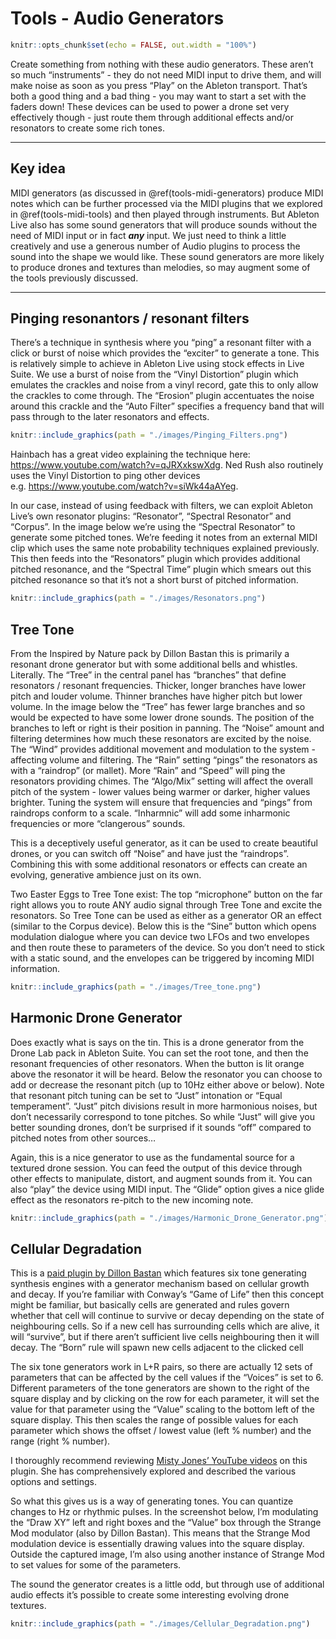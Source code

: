 # Tools - Audio Generators {#tools-audio-generators}

```r
knitr::opts_chunk$set(echo = FALSE, out.width = "100%")
```

Create something from nothing with these audio generators. These aren't so much "instruments" - they do not need MIDI input to drive them, and will make noise as soon as you press "Play" on the Ableton transport. That's both a good thing and a bad thing - you may want to start a set with the faders down! These devices can be used to power a drone set very effectively though - just route them through additional effects and/or resonators to create some rich tones.

------------------------------------------------------------------------

## Key idea {.unnumbered}

MIDI generators (as discussed in \@ref(tools-midi-generators) produce MIDI notes which can be further processed via the MIDI plugins that we explored in \@ref(tools-midi-tools) and then played through instruments. But Ableton Live also has some sound generators that will produce sounds without the need of MIDI input or in fact ***any*** input. We just need to think a little creatively and use a generous number of Audio plugins to process the sound into the shape we would like. These sound generators are more likely to produce drones and textures than melodies, so may augment some of the tools previously discussed.

------------------------------------------------------------------------

## Pinging resonantors / resonant filters

There's a technique in synthesis where you "ping" a resonant filter with a click or burst of noise which provides the "exciter" to generate a tone. This is relatively simple to achieve in Ableton Live using stock effects in Live Suite. We use a burst of noise from the "Vinyl Distortion" plugin which emulates the crackles and noise from a vinyl record, gate this to only allow the crackles to come through. The "Erosion" plugin accentuates the noise around this crackle and the "Auto Filter" specifies a frequency band that will pass through to the later resonators and effects.

```r
knitr::include_graphics(path = "./images/Pinging_Filters.png")
```

Hainbach has a great video explaining the technique here: <https://www.youtube.com/watch?v=qJRXxkswXdg>. Ned Rush also routinely uses the Vinyl Distortion to ping other devices e.g. <https://www.youtube.com/watch?v=siWk44aAYeg>.

In our case, instead of using feedback with filters, we can exploit Ableton Live's own resonator plugins: "Resonator", "Spectral Resonator" and "Corpus". In the image below we're using the "Spectral Resonator" to generate some pitched tones. We're feeding it notes from an external MIDI clip which uses the same note probability techniques explained previously. This then feeds into the "Resonators" plugin which provides additional pitched resonance, and the "Spectral Time" plugin which smears out this pitched resonance so that it's not a short burst of pitched information.

```r
knitr::include_graphics(path = "./images/Resonators.png")
```

## Tree Tone

From the Inspired by Nature pack by Dillon Bastan this is primarily a resonant drone generator but with some additional bells and whistles. Literally. The "Tree" in the central panel has "branches" that define resonators / resonant frequencies. Thicker, longer branches have lower pitch and louder volume. Thinner branches have higher pitch but lower volume. In the image below the "Tree" has fewer large branches and so would be expected to have some lower drone sounds. The position of the branches to left or right is their position in panning. The "Noise" amount and filtering determines how much these resonators are excited by the noise. The "Wind" provides additional movement and modulation to the system - affecting volume and filtering. The "Rain" setting "pings" the resonators as with a "raindrop" (or mallet). More "Rain" and "Speed" will ping the resonators providing chimes. The "Algo/Mix" setting will affect the overall pitch of the system - lower values being warmer or darker, higher values brighter. Tuning the system will ensure that frequencies and "pings" from raindrops conform to a scale. "Inharmnic" will add some inharmonic frequencies or more "clangerous" sounds.

This is a deceptively useful generator, as it can be used to create beautiful drones, or you can switch off "Noise" and have just the "raindrops". Combining this with some additional resonators or effects can create an evolving, generative ambience just on its own.

Two Easter Eggs to Tree Tone exist: The top "microphone" button on the far right allows you to route ANY audio signal through Tree Tone and excite the resonators. So Tree Tone can be used as either as a generator OR an effect (similar to the Corpus device). Below this is the "Sine" button which opens modulation dialogue where you can device two LFOs and two envelopes and then route these to parameters of the device. So you don't need to stick with a static sound, and the envelopes can be triggered by incoming MIDI information.

```r
knitr::include_graphics(path = "./images/Tree_tone.png")
```

## Harmonic Drone Generator

Does exactly what is says on the tin. This is a drone generator from the Drone Lab pack in Ableton Suite. You can set the root tone, and then the resonant frequencies of other resonators. When the button is lit orange above the resonator it will be heard. Below the resonator you can choose to add or decrease the resonant pitch (up to 10Hz either above or below). Note that resonant pitch tuning can be set to "Just" intonation or "Equal temperament". "Just" pitch divisions result in more harmonious noises, but don't necessarily correspond to tone pitches. So while "Just" will give you better sounding drones, don't be surprised if it sounds "off" compared to pitched notes from other sources...

Again, this is a nice generator to use as the fundamental source for a textured drone session. You can feed the output of this device through other effects to manipulate, distort, and augment sounds from it. You can also "play" the device using MIDI input. The "Glide" option gives a nice glide effect as the resonators re-pitch to the new incoming note.

```r
knitr::include_graphics(path = "./images/Harmonic_Drone_Generator.png")
```

## Cellular Degradation

This is a [paid plugin by Dillon Bastan](https://dillonbastan.gumroad.com/l/yyehc?layout=profile) which features six tone generating synthesis engines with a generator mechanism based on cellular growth and decay. If you're familiar with Conway's "Game of Life" then this concept might be familiar, but basically cells are generated and rules govern whether that cell will continue to survive or decay depending on the state of neighbouring cells. So if a new cell has surrounding cells which are alive, it will "survive", but if there aren't sufficient live cells neighbouring then it will decay. The "Born" rule will spawn new cells adjacent to the clicked cell

The six tone generators work in L+R pairs, so there are actually 12 sets of parameters that can be affected by the cell values if the "Voices" is set to 6. Different parameters of the tone generators are shown to the right of the square display and by clicking on the row for each parameter, it will set the value for that parameter using the "Value" scaling to the bottom left of the square display. This then scales the range of possible values for each parameter which shows the offset / lowest value (left % number) and the range (right % number).

I thoroughly recommend reviewing [Misty Jones' YouTube videos](https://www.youtube.com/watch?v=dM2ksxavJzI) on this plugin. She has comprehensively explored and described the various options and settings.

So what this gives us is a way of generating tones. You can quantize changes to Hz or rhythmic pulses. In the screenshot below, I'm modulating the "Draw XY" left and right boxes and the "Value" box through the Strange Mod modulator (also by Dillon Bastan). This means that the Strange Mod modulation device is essentially drawing values into the square display. Outside the captured image, I'm also using another instance of Strange Mod to set values for some of the parameters.

The sound the generator creates is a little odd, but through use of additional audio effects it's possible to create some interesting evolving drone textures.

```r
knitr::include_graphics(path = "./images/Cellular_Degradation.png")
```
